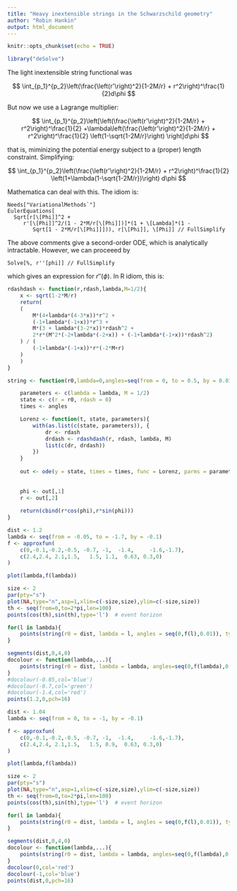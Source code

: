 ```yaml
---
title: "Heavy inextensible strings in the Schwarzschild geometry"
author: "Robin Hankin"
output: html_document
---
```


```r
knitr::opts_chunk$set(echo = TRUE)
```

```r
library("deSolve")
```

The light inextensible string functional was

$$
\int_{p_1}^{p_2}\left(\frac{\left(r'\right)^2}{1-2M/r} + r^2\right)^\frac{1}{2}d\phi
$$

But now we use a Lagrange multiplier:

$$
\int_{p_1}^{p_2}\left[\left(\frac{\left(r'\right)^2}{1-2M/r} + r^2\right)^\frac{1}{2}
+\lambda\left(\frac{\left(r'\right)^2}{1-2M/r} + r^2\right)^\frac{1}{2}
\left(1-\sqrt{1-2M/r}\right)
\right]d\phi
$$

that is, miminizing the potential energy subject to a (proper) length
constraint.  Simplifying: 

$$
\int_{p_1}^{p_2}\left(\frac{\left(r'\right)^2}{1-2M/r} +
r^2\right)^\frac{1}{2} \left(1+\lambda(1-\sqrt{1-2M/r})\right) d\phi
$$

Mathematica can deal with this.  The idiom is:


```
Needs["VariationalMethods`"]
EulerEquations[ 
  Sqrt[r[\[Phi]]^2 + 
     r'[\[Phi]]^2/(1 - 2*M/r[\[Phi]])]*(1 + \[Lambda]*(1 - 
        Sqrt[1 - 2*M/r[\[Phi]]])), r[\[Phi]], \[Phi]] // FullSimplify
```


The above comments give a second-order ODE, which is analytically
intractable.  However, we can proceeed by

```
Solve[%, r''[phi]] // FullSimplify
```

which gives an expression for $r''(\phi)$.  In R idiom, this is:


```r
rdashdash <- function(r,rdash,lambda,M=1/2){
    x <- sqrt(1-2*M/r)
    return(
    (
        M*(4+lambda*(4-3*x))*r^2 +
        (-1+lambda*(-1+x))*r^3 +
        M*(3 + lambda*(3-2*x))*rdash^2 +
        2*r*(M^2*(-2+lambda*(-2+x)) + (-1+lambda*(-1+x))*rdash^2)
    ) / (
        (-1+lambda*(-1+x))*r*(-2*M+r)
    )
    )
}
```


```r
string <- function(r0,lambda=0,angles=seq(from = 0, to = 0.5, by = 0.01)){

    parameters <- c(lambda = lambda, M = 1/2)
    state <- c(r = r0, rdash = 0)
    times <- angles

    Lorenz <- function(t, state, parameters){
        with(as.list(c(state, parameters)), {
            dr <- rdash
            drdash <- rdashdash(r, rdash, lambda, M)
            list(c(dr, drdash))
        })
    }
    
    out <- ode(y = state, times = times, func = Lorenz, parms = parameters)
    
    
    phi <- out[,1]
    r <- out[,2]
    
    return(cbind(r*cos(phi),r*sin(phi)))
}
```


```r

dist <- 1.2
lambda <- seq(from = -0.05, to = -1.7, by = -0.1)
f <- approxfun(
    c(0,-0.1,-0.2,-0.5, -0.7, -1,  -1.4,     -1.6,-1.7),
    c(2.4,2.4, 2.1,1.5,   1.5, 1.1,  0.63, 0.3,0)
)

plot(lambda,f(lambda))

size <- 2
par(pty="s")
plot(NA,type="n",asp=1,xlim=c(-size,size),ylim=c(-size,size))
th <- seq(from=0,to=2*pi,len=100)
points(cos(th),sin(th),type='l')  # event horizon

for(l in lambda){
    points(string(r0 = dist, lambda = l, angles = seq(0,f(l),0.01)), type = 'l')
}

segments(dist,0,4,0)
docolour <- function(lambda,...){
    points(string(r0 = dist, lambda = lambda, angles=seq(0,f(lambda),0.01)), type='l', lwd=3, ...)
}
#docolour(-0.05,col='blue')
#docolour(-0.7,col='green')
#docolour(-1.4,col='red')
points(1.2,0,pch=16)
```


```r

dist <- 1.04
lambda <- seq(from = 0, to = -1, by = -0.1)

f <- approxfun(
    c(0,-0.1,-0.2,-0.5, -0.7, -1,  -1.4,     -1.6,-1.7),
    c(2.4,2.4, 2.1,1.5,   1.5, 0.9,  0.63, 0.3,0)
)

plot(lambda,f(lambda))

size <- 2
par(pty="s")
plot(NA,type="n",asp=1,xlim=c(-size,size),ylim=c(-size,size))
th <- seq(from=0,to=2*pi,len=100)
points(cos(th),sin(th),type='l')  # event horizon

for(l in lambda){
    points(string(r0 = dist, lambda = l, angles = seq(0,f(l),0.01)), type = 'l')
}

segments(dist,0,4,0)
docolour <- function(lambda,...){
    points(string(r0 = dist, lambda = lambda, angles=seq(0,f(lambda),0.01)), type='l', lwd=3, ...)
}
docolour(0,col='red')
docolour(-1,col='blue')
points(dist,0,pch=16)
```
